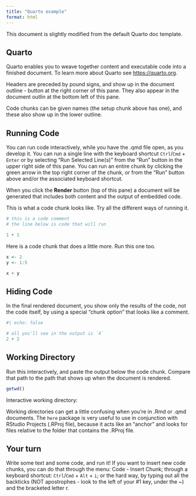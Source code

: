 ```yaml
---
title: "Quarto example"
format: html
---
```


This document is slightly modified from the default Quarto doc template.

## Quarto

Quarto enables you to weave together content and executable code into a finished document. To learn more about Quarto see <https://quarto.org>.  

Headers are preceded by pound signs, and show up in the document outline - button at the right corner of this pane. They also appear in the document outlin at the bottom left of this pane.  

Code chunks can be given names (the setup chunk above has one), and these also show up in the lower outline.  

## Running Code

You can run code interactively, while you have the .qmd file open, as you develop it. You can run a single line with the keyboard shortcut `Ctrl`/`Cmd` + `Enter` or by selecting "Run Selected Line(s)" from the "Run" button in the upper right side of this pane. You can run an entire chunk by clicking the green arrow in the top right corner of the chunk, or from the "Run" button above and/or the associated keyboard shortcut.

When you click the **Render** button (top of this pane) a document will be generated that includes both content and the output of embedded code.

This is what a code chunk looks like. Try all the different ways of running it.

```r
# this is a code comment  
# the line below is code that will run

1 + 1
```

Here is a code chunk that does a little more. Run this one too.

```r
x <- 2  
y <- 1:5

x + y
```

## Hiding Code

In the final rendered document, you show only the results of the code, not the code itself, by using a special "chunk option" that looks like a comment.

```r
#| echo: false  

# all you'll see in the output is `4`
2 + 2
```

## Working Directory

Run this interactively, and paste the output below the code chunk. Compare that path to the path that shows up when the document is rendered.

```r
getwd()
```

Interactive working directory:

Working directories can get a little confusing when you're in .Rmd or .qmd documents. The `here` package is very useful to use in conjunction with RStudio Projects (.RProj file), because it acts like an "anchor" and looks for files relative to the folder that contains the .RProj file.

## Your turn

Write some text and some code, and run it! If you want to insert new code chunks, you can do that through the menu: Code - Insert Chunk; through a keyboard shortcut: `Ctrl`/`Cmd` + `Alt` + `i`; or the hard way, by typing out all the backticks (NOT apostrophes - look to the left of your #1 key, under the \~) and the bracketed letter r.

```r

```
